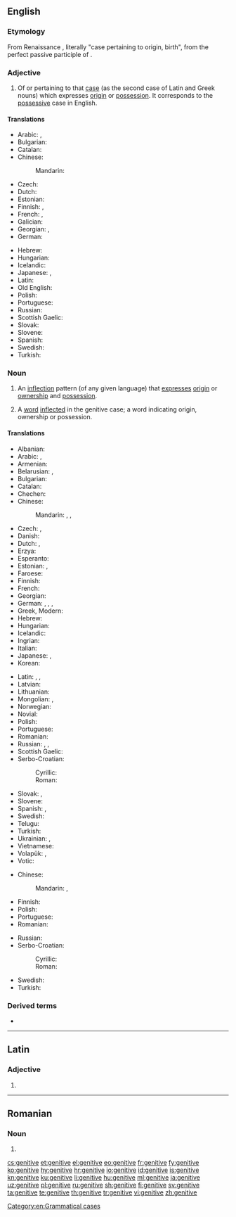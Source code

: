 ==English==
{{wikipedia}}

===Etymology===
{{PIE root|en|ǵenh₁}}
From Renaissance {{etyl|la|en}} {{term|casus|lang=la}} {{m|la|genitīvus}}, literally "case pertaining to origin, birth", from {{term|genitus|lang=la}} the perfect passive participle of {{m|la|gignō||beget}}.

===Adjective===
{{en-adj|-}}

# {{context|grammar|lang=en}} Of or pertaining to that [[case]] (as the second case of Latin and Greek nouns) which expresses [[origin]] or [[possession]]. It corresponds to the [[possessive]] case in English.

====Translations====
{{trans-top|of or pertaining to the case of possession}}
* Arabic: {{t|ar|إِضَافِيّ}}, {{t|ar|جَرِّيّ}}
* Bulgarian: {{t|bg|родителен|tr=rodítelen}}
* Catalan: {{t|ca|genitiu}}
* Chinese:
*: Mandarin: {{t+|cmn|所有|tr=suǒyǒu de|alt=所有的|sc=Hani}}
* Czech: {{t|cs|genitivní}}
* Dutch: {{t+|nl|genitief|m}}
* Estonian: {{t+|et|omastav}}
* Finnish: {{t+|fi|genetiivi|alt=genetiivi-}}, {{t|fi|genetiivinen}}
* French: {{t+|fr|génitif|m}}, {{t+|fr|génitive|f}}
* Galician: {{t|gl|xenitivo|m}}
* Georgian: {{t+|ka| ნათესაობითი}}, {{t+|ka| ნათესაობითი ბრუნვა}}
* German: {{t|de|genitivisch}}
{{trans-mid}}
* Hebrew: {{t|he|יחס הקנײן|tr=yakhas ha-knayn|m}}
* Hungarian: {{t+|hu|birtokos}}
* Icelandic: {{t+|is|eignarfall|alt=eignarfalls-}} {{qualifier|in compounds}}
* Japanese: {{t+|ja|属格|tr=ぞっかく, zokkaku|sc=Jpan}}, {{qualifier|for Slavic}} {{t+|ja|生格|tr=せいかく, seikaku|sc=Jpan}}
* Latin: {{t+|la|genetivus}}
* Old English: {{t|ang|Agniendlic casus|alt=agniendlic casus}}
* Polish: {{t+|pl|dopełniacz}}
* Portuguese: {{t+|pt|genitivo}}
* Russian: {{t+|ru|роди́тельный}}
* Scottish Gaelic: {{t|gd|ginideach}}
* Slovak: {{t|sk|genitívny}}
* Slovene: {{t|sl|rodilniški}}
* Spanish: {{t+|es|genitivo}}
* Swedish: {{t+|sv|genitiv}}
* Turkish: {{t+|tr|tamlayan}}
{{trans-bottom}}

===Noun===
{{en-noun|~}}

# {{context|grammar|uncountable|lang=en}} An [[inflection]] pattern (of any given language) that [[express]]es [[origin]] or [[ownership]] and [[possession]].
# {{context|grammar|countable|lang=en}} A [[word]] [[inflected]] in the genitive case; a word indicating origin, ownership or possession.

====Translations====
{{trans-top|inflection pattern}}
* Albanian: {{t+|sq|gjinore|f}}
* Arabic: {{t|ar|حَالَة اَلْمُضَاف إِلَيْهِ|f|tr=ḥalāt al-muḍāf ʾilayhi}}, {{t|ar|مَجْرُور|m}}
* Armenian: {{t|hy|սեռական հոլով}}
* Belarusian: {{t|be|ро́дны склон|m|sc=Cyrl}}, {{t|be|ро́дны|m|sc=Cyrl}}
* Bulgarian: {{t|bg|роди́телен паде́ж|m}}
* Catalan: {{t|ca|genitiu|m}}
* Chechen: {{t|ce|доланиг дожар}}
* Chinese:
*: Mandarin: {{t|cmn|屬格|sc=Hani}}, {{t+|cmn|属格|tr=shǔgé|sc=Hani}}, {{t+|cmn|所有格|tr=suǒyǒugé|sc=Hani}}
* Czech: {{t+|cs|genitiv|m}}, {{t|cs|druhý pád|m}}
* Danish: {{t|da|ejefald}}
* Dutch: {{t+|nl|tweede naamval|m}}, {{t+|nl|genitief|m}}
* Erzya: {{t|myv|чачтниця}}
* Esperanto: {{t+|eo|genitivo}}
* Estonian: {{t+|et|omastav}}, {{t+|et|genitiiv}}
* Faroese: {{t+|fo|hvørsfall|n}}
* Finnish: {{t+|fi|genetiivi}}
* French: {{t+|fr|génitif|m}}
* Georgian: {{t+|ka|ნათესაობითი}}
* German: {{t+|de|Genitiv|m}}, {{t+|de|Wesfall|m}}, {{t+|de|Wessenfall|m}}, {{t+|de|zweiter Fall|m}}
* Greek, Modern: {{t+|el|γενική|f}}
* Hebrew: {{t|he|יחס הקנײן|tr=yakhas ha-knayn|m}}
* Hungarian: {{t+|hu|birtokos eset}}
* Icelandic: {{t+|is|eignarfall|n}}
* Ingrian: {{t|izh|genetiivi}}
* Italian: {{t|it|caso genitivo|m}}
* Japanese: {{t+|ja|属格|tr=ぞっかく, zokkaku}}, {{t+|ja|生格|tr=せいかく, seikaku}}
* Korean: {{t+|ko|속격|sc=Kore}}
{{trans-mid}}
* Latin: {{t-check|la|casus genitivus|m}} <!-- link as t-SOP if non-idiomatic; put marked word in |alt=; see [[User:Kephir/gadgets/xte#Translation_fixing]] -->, {{t|la|genitivus|m}}, {{t|la|casus possessivus}}
* Latvian: {{t+|lv|ģenitīvs|m}}
* Lithuanian: {{t+|lt|kilmininkas|m}}
* Mongolian: {{t|mn|харьяалах|sc=Cyrl}}, {{t|mn|харьяалахын тийн ялгал|sc=Cyrl}}
* Norwegian: {{t+|no|genitiv|m}}
* Novial: {{t|nov|genitive}}
* Polish: {{t+|pl|dopełniacz|m}}
* Portuguese: {{t|pt|caso genitivo|m}}
* Romanian: {{t|ro|cazul genitiv|m}}
* Russian: {{t+|ru|роди́тельный паде́ж|m}}, {{t+|ru|генитив|m}}, {{t+|ru|роди́тельный|m}}
* Scottish Gaelic: {{t|gd|tuiseal ginideach|m}}
* Serbo-Croatian:
*: Cyrillic: {{t|sh|генитив|m}}
*: Roman: {{t+|sh|genitiv|m}}
* Slovak: {{t|sk|druhý pád|m}}, {{t+|sk|genitív|m}}
* Slovene: {{t+|sl|rodilnik|m}}
* Spanish: {{t|es|genetivo|m}}, {{t|es|caso genitivo|m}}
* Swedish: {{t+|sv|genitiv}}
* Telugu: {{t|te|షష్ఠీ విభక్తి|sc=Telu}}
* Turkish: {{t+|tr|tamlayan hali}}
* Ukrainian: {{t+|uk|родови́й відмі́нок|m|sc=Cyrl}}, {{t+|uk|родови́й|m|sc=Cyrl}}
* Vietnamese: {{t|vi|sinh cách}}
* Volapük: {{t|vo|kimafal}}, {{t+|vo|genitif}}
* Votic: {{t|vot|genetiivi}}
{{trans-bottom}}

{{trans-top|word in the genitive inflection}}
* Chinese:
*: Mandarin: {{t-check|cmn|所有格的詞|sc=Hani}}, {{t-check|cmn|所有格的词|tr=suǒyǒugé de cí|sc=Hans}} <!-- was previously three separate links, one per "word"; is this suitable for {{t-SOP}}? also, check if Hani/Hans is correct -->
* Finnish: {{t+|fi|genetiivi}}
* Polish: {{t+|pl|dopełniacz|m}}
* Portuguese: {{t+|pt|genitivo|m}}
* Romanian: {{t+|ro|genitiv|n}}
{{trans-mid}}
* Russian: {{t|ru|сло́во в роди́тельном падеже́|n}}
* Serbo-Croatian:
*: Cyrillic: {{t|sh|генитив|m}}
*: Roman: {{t+|sh|genitiv|m}}
* Swedish: {{t+|sv|genitiv|c|n}}
* Turkish: {{t+|tr|tamlayan}}
{{trans-bottom}}

===Derived terms===
* {{w|Genitive absolute|genitive absolute}}<!--a construction in [[Greek]] similar to the [[ablative]] absolute in Latin.-->

[[Category:en:Grammatical cases]]

----

==Latin==

===Adjective===
{{la-adj-form|genitīve}}

# {{inflection of|genitīvus||voc|m|s|lang=la}}

----

==Romanian==

===Noun===
{{head|ro|noun form}}

# {{plural of|genitiv|lang=ro}}

[[cs:genitive]]
[[et:genitive]]
[[el:genitive]]
[[eo:genitive]]
[[fr:genitive]]
[[fy:genitive]]
[[ko:genitive]]
[[hy:genitive]]
[[hr:genitive]]
[[io:genitive]]
[[id:genitive]]
[[is:genitive]]
[[kn:genitive]]
[[ku:genitive]]
[[li:genitive]]
[[hu:genitive]]
[[ml:genitive]]
[[ja:genitive]]
[[uz:genitive]]
[[pl:genitive]]
[[ru:genitive]]
[[sh:genitive]]
[[fi:genitive]]
[[sv:genitive]]
[[ta:genitive]]
[[te:genitive]]
[[th:genitive]]
[[tr:genitive]]
[[vi:genitive]]
[[zh:genitive]]